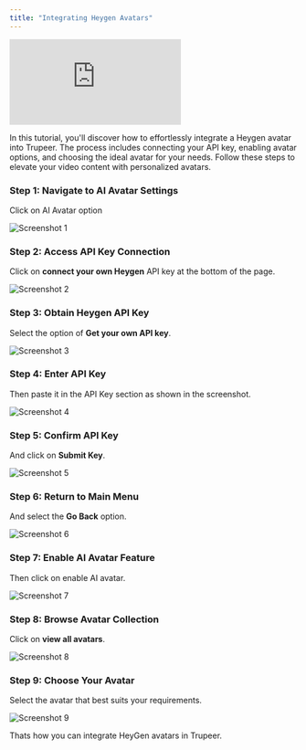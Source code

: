 ```yaml
---
title: "Integrating Heygen Avatars"
---
```


<iframe
  src="https://app.trupeer.ai/embed?slug=pNWUZM"
  className="w-full aspect-video rounded-lg overflow-hidden"
  frameborder="0"
  allowfullscreen="true"
></iframe>

In this tutorial, you'll discover how to effortlessly integrate a Heygen avatar into Trupeer. The process includes connecting your API key, enabling avatar options, and choosing the ideal avatar for your needs. Follow these steps to elevate your video content with personalized avatars.

### Step 1: Navigate to AI Avatar Settings

Click on AI Avatar option

![Screenshot 1](images/heygen-integration/image1.jpg)

### Step 2: Access API Key Connection

Click on **connect your own Heygen** API key at the bottom of the page.

![Screenshot 2](images/heygen-integration/image2.jpg)

### Step 3: Obtain Heygen API Key

Select the option of **Get your own API key**.

![Screenshot 3](images/heygen-integration/image3.jpg)

### Step 4: Enter API Key

Then paste it in the API Key section as shown in the screenshot.

![Screenshot 4](images/heygen-integration/image4.jpg)

### Step 5: Confirm API Key

And click on **Submit Key**.

![Screenshot 5](images/heygen-integration/image5.jpg)

### Step 6: Return to Main Menu

And select the **Go Back** option.

![Screenshot 6](images/heygen-integration/image6.jpg)

### Step 7: Enable AI Avatar Feature

Then click on enable AI avatar.

![Screenshot 7](images/heygen-integration/image7.jpg)

### Step 8: Browse Avatar Collection

Click on **view all avatars**.

![Screenshot 8](images/heygen-integration/image8.jpg)

### Step 9: Choose Your Avatar

Select the avatar that best suits your requirements.

![Screenshot 9](images/heygen-integration/image9.jpg)

Thats how you can integrate HeyGen avatars in Trupeer.
